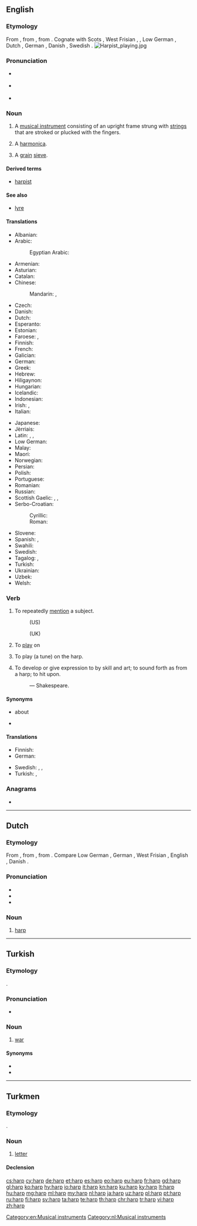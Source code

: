 {{also|Harp}}
==English==
{{wikipedia}}
===Etymology===
From {{etyl|enm|en}} {{m|enm|harpe}}, from {{etyl|ang|en}} {{m|ang|hearpe||harp}}, from {{etyl|gem-pro|en}} {{m|gem-pro|*harpǭ||harp}}. Cognate with Scots {{m|sco|hairp||harp}}, West Frisian {{m|fy|harpe}}, {{m|fy|harp||harp}}, Low German {{m|nds|Harp||harp}}, Dutch {{m|nl|harp||harp}}, German {{m|de|Harfe||harp}}, Danish {{m|da|harpe||harp}}, Swedish {{m|sv|harpa||harp}}.
[[Image:Harpist playing.jpg|thumb]]

===Pronunciation===
* {{a|UK}} {{IPA|/hɑːp/|lang=en}}
* {{a|US}} {{IPA|/hɑɹp/|lang=en}}
* {{rhymes|ɑː(r)p|lang=en}}

===Noun===
{{en-noun}}

# A [[musical instrument]] consisting of an upright frame strung with [[string]]s that are stroked or plucked with the fingers.
# {{label|en|colloquial}} A [[harmonica]].
# {{label|en|Scotland}} A [[grain]] [[sieve]].

====Derived terms====
* [[harpist]]

====See also====
* [[lyre]]

====Translations====
{{trans-top|musical instrument}}
* Albanian: {{t|sq|harpë|f}}
* Arabic: {{t|ar|قيثارة|f|tr=qiθara}}
*: Egyptian Arabic: {{t|arz|هارب|m|tr=harb}}
* Armenian: {{t|hy|տավիղ}}
* Asturian: {{t|ast|arpa|f}}
* Catalan: {{t|ca|arpa|f}}
* Chinese:
*: Mandarin: {{t|cmn|豎琴|sc=Hani}}, {{t+|cmn|竖琴|tr=shùqín|sc=Hani}}
* Czech: {{t+|cs|harfa|f}}
* Danish: {{t|da|harpe}}
* Dutch: {{t+|nl|harp|f}}
* Esperanto: {{t|eo|harpo}}
* Estonian: {{t|et|harf}}
* Faroese: {{t|fo|harpa|f}}, {{t|fo|hørpa|f}}
* Finnish: {{t+|fi|harppu}}
* French: {{t+|fr|harpe|f}}
* Galician: {{t+|gl|arpa|f}}
* German: {{t+|de|Harfe|f}}
* Greek: {{t+|el|άρπα|f}}
* Hebrew: {{t+|he|נֵבֶל}}
* Hiligaynon: {{t|hil|arpa|alt=árpa}}
* Hungarian: {{t+|hu|hárfa}}
* Icelandic: {{t+|is|harpa}}
* Indonesian: {{t+|id|harpa}}
* Irish: {{t+|ga|cláirseach|f}}, {{t+|ga|cruit|f}}
* Italian: {{t+|it|arpa|f}}
{{trans-mid}}
* Japanese: {{t+|ja|ハープ|sc=Jpan|tr=hāpu}}
* Jèrriais: {{t|roa-jer|harpe|f}}
* Latin: {{t|la|sambuca|f}}, {{t|la|harpa|f}}, {{t|la|psalterium|n}}
* Low German: {{t|nds|Harp}}
* Malay: {{t|ms|harpa}}
* Maori: {{t|mi|hāpa}}
* Norwegian: {{t+|no|harpe|m|f}}
* Persian: {{t+|fa|چنگ|tr=čang|sc=fa-Arab}}
* Polish: {{t+|pl|harfa|f}}
* Portuguese: {{t+|pt|harpa|f}}
* Romanian: {{t+|ro|harfă|f}}
* Russian: {{t+|ru|а́рфа|f}}
* Scottish Gaelic: {{t|gd|clàrsach|f}}, {{t|gd|troman|m}}, {{t|gd|troman-ciùil|m}}
* Serbo-Croatian:
*: Cyrillic: {{t|sh|харфа|f}}
*: Roman: {{t+|sh|harfa|f}}
* Slovene: {{t+|sl|harfa|f}}
* Spanish: {{t+|es|arpa|f}}, {{t|es|harpa|f}}
* Swahili: {{t|sw|kinubi}}
* Swedish: {{t+|sv|harpa|c}}
* Tagalog: {{t|tl|arpa|f}}, {{t+|tl|alpa}}
* Turkish: {{t+|tr|arp}}
* Ukrainian: {{t+|uk|а́рфа|f}}
* Uzbek: {{t+|uz|arfa}}
* Welsh: {{t+|cy|telyn|f}}
{{trans-bottom}}

===Verb===
{{en-verb}}

# {{qualifier|usually with ''on''}} To repeatedly [[mention]] a subject.
#: {{usex|Why do you '''harp on''' a single small mistake?|lang=en}} (US)
#: {{usex|Why do you '''harp on''' about a single small mistake?|lang=en}} (UK)
# {{label|en|transitive}} To [[play]] on {{qualifier|a harp or similar instrument}}
# {{label|en|transitive}} To play (a tune) on the harp.
# {{label|en|transitive}} To develop or give expression to by skill and art; to sound forth as from a harp; to hit upon.
#: {{usex|Thou '''harped''' my fear aright.|lang=en}} &mdash; Shakespeare.

====Synonyms====
* {{l/en|keep on}} about
* {{l/en|perseverate}}

====Translations====
{{trans-top|to repeatedly mention a subject}}
* Finnish: {{t+|fi|jankuttaa}}
* German: {{t|de|auf (etwas) [[herumreiten]]}}
{{trans-mid}}
* Swedish: {{t+|sv|tjata}}, {{t+|sv|älta}}, {{t+|sv|mala}}
* Turkish: {{t|tr|ısrarla belirtmek}}, {{qualifier|bir şeyin}} {{t|tr|ısrarla üzerinde durmak}}
{{trans-bottom}}

===Anagrams===
* {{l/en|PHAR}}

[[Category:en:Musical instruments]]

----

==Dutch==
{{wikipedia|lang=nl}}
===Etymology===
From {{etyl|dum|nl}} {{m|dum|harpe}}, from {{etyl|odt|nl}} {{m|odt|*harpa}}, from {{etyl|gem-pro|nl}} {{m|gem-pro|*harpǭ}}. Compare Low German {{m|nds|Harp}}, German {{m|de|Harfe}}, West Frisian {{m|fy|herpe}}, English {{m|en|harp}}, Danish {{m|da|harpe}}.

===Pronunciation===
* {{rhymes|ɑrp|lang=nl}}
* {{audio|Nl-harp.ogg|audio|lang=nl}}
* {{IPA|/ɦɑrp/|lang=nl}}

===Noun===
{{nl-noun|f|g2=m|-en|harpje}}

# [[#English|harp]]

[[Category:nl:Musical instruments]]

----

==Turkish==

===Etymology===
{{borrowing|ar|حرب|tr=ḥarb|lang=tr}}.

===Pronunciation===
* {{IPA|/hɑrp/|lang=tr}}

===Noun===
{{tr-noun|harbı|lar}}

# {{label|tr|dated}} [[war]]

====Synonyms====
* {{l/tr|savaş}}
* {{l/tr|cenk}}

----

==Turkmen==

===Etymology===
{{borrowing|ar|حرف|tr=ħarf|lang=tk}}.

===Noun===
{{tk-noun|y|lar}}

# [[letter]] {{qualifier|of an alphabet}}

====Declension====
{{tk-decl-noun-man|harp|harplar|harpy|harplary|harpyň|harplaryň|harpa|harplara|harpda|harplarda|harpdan|harplardan}}

[[cs:harp]]
[[cy:harp]]
[[de:harp]]
[[et:harp]]
[[es:harp]]
[[eo:harp]]
[[eu:harp]]
[[fr:harp]]
[[gd:harp]]
[[gl:harp]]
[[ko:harp]]
[[hy:harp]]
[[io:harp]]
[[it:harp]]
[[kn:harp]]
[[ku:harp]]
[[ky:harp]]
[[lt:harp]]
[[hu:harp]]
[[mg:harp]]
[[ml:harp]]
[[my:harp]]
[[nl:harp]]
[[ja:harp]]
[[uz:harp]]
[[pl:harp]]
[[pt:harp]]
[[ru:harp]]
[[fi:harp]]
[[sv:harp]]
[[ta:harp]]
[[te:harp]]
[[th:harp]]
[[chr:harp]]
[[tr:harp]]
[[vi:harp]]
[[zh:harp]]